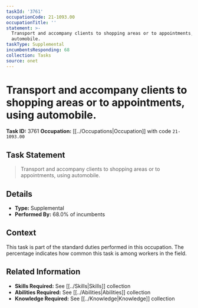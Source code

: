 ```yaml
---
taskId: '3761'
occupationCode: 21-1093.00
occupationTitle: ''
statement: >-
  Transport and accompany clients to shopping areas or to appointments, using
  automobile.
taskType: Supplemental
incumbentsResponding: 68
collection: Tasks
source: onet
---
```

# Transport and accompany clients to shopping areas or to appointments, using automobile.

**Task ID:** 3761
**Occupation:** [[../Occupations|Occupation]] with code `21-1093.00`

## Task Statement

> Transport and accompany clients to shopping areas or to appointments, using automobile.

## Details

- **Type:** Supplemental
- **Performed By:** 68.0% of incumbents

## Context

This task is part of the standard duties performed in this occupation. The percentage indicates how common this task is among workers in the field.

## Related Information

- **Skills Required:** See [[../Skills|Skills]] collection
- **Abilities Required:** See [[../Abilities|Abilities]] collection
- **Knowledge Required:** See [[../Knowledge|Knowledge]] collection
